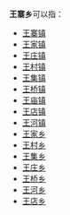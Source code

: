 '''王寨乡'''可以指：
{{PRC admin/disambig|41/04/82/202/000|52/03/27/202/000}}
* [[王寨镇|王寨镇]]
* [[王家镇|王家镇]]
* [[王庄镇|王庄镇]]
* [[王村镇|王村镇]]
* [[王集镇|王集镇]]
* [[王桥镇|王桥镇]]
* [[王庙镇|王庙镇]]
* [[王店镇|王店镇]]
* [[王河镇|王河镇]]
* [[王家乡|王家乡]]
* [[王村乡|王村乡]]
* [[王集乡|王集乡]]
* [[王庄乡|王庄乡]]
* [[王桥乡|王桥乡]]
* [[王河乡|王河乡]]
* [[王店乡|王店乡]]
{{disambig|cat=三字中国乡名消歧义}}